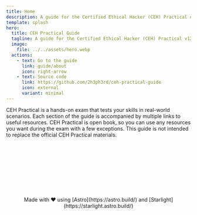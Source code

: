 ```yaml
---
title: Home
description: A guide for the Certified Ethical Hacker (CEH) Practical exam.
template: splash
hero:
  title: CEH Practical Guide
  tagline: A guide for the Certified Ethical Hacker (CEH) Practical v12
  image:
    file: ../../assets/hero.webp
  actions:
    - text: Go to the guide
      link: guide/about
      icon: right-arrow
    - text: Source code
      link: https://github.com/2h3ph3rd/ceh-practical-guide
      icon: external
      variant: minimal
---
```



<CardGrid stagger>
  <Card title="What is CEH Practical?" icon="information">
    CEH Practical is a hands-on exam that tests your skills in real-world
    scenarios.
  </Card>
  <Card title="Resources" icon="document">
    Each section of the guide is accompanied by multiple links to useful
    resources.
  </Card>
  <Card title="Do you know?" icon="open-book">
    CEH Practical is open book, so you can use any resources you want during the
    exam with a few exceptions.
  </Card>
  <Card title="Disclaimer" icon="warning">
    This guide is not intended to replace the official CEH Practical materials.
  </Card>
</CardGrid>

<div style="text-align: center; margin-top: 10rem;">
  Made with ❤️ using [Astro](https://astro.build/) and
  [Starlight](https://starlight.astro.build/)
</div>
